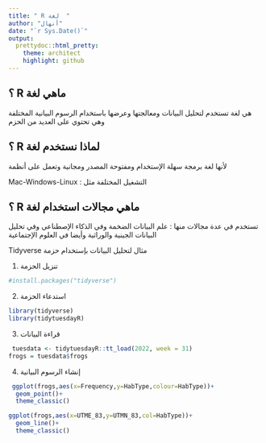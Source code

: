 ```yaml
---
title: " R لغة  "
author: "أنهال"
date: "`r Sys.Date()`"
output:
  prettydoc::html_pretty:
    theme: architect
    highlight: github
---
```


## ؟ R ماهي لغة

هي لغة تستخدم لتحليل البيانات ومعالجتها وعرضها باستخدام الرسوم البيانية المختلفة وهي تحتوي على العديد من الحزم

## ؟ R لماذا نستخدم لغة

لأنها لغة برمجة سهلة الإستخدام ومفتوحة المصدر ومجانية وتعمل على أنظمة

Mac-Windows-Linux : التشغيل المختلفة مثل

## ؟ R ماهي مجالات استخدام لغة

تستخدم في عدة مجالات منها : علم البيانات الضخمة وفي الذكاء الإصطناعي وفي تحليل البيانات الجينية والوراثية وأيضا في العلوم الإجتماعية

Tidyverse مثال لتحليل البيانات بإستخدام حزمة

1.  تنزيل الحزمة

```r
#install.packages("tidyverse")
```

2.  استدعاء الحزمة

```r
library(tidyverse)
library(tidytuesdayR)
```

3.  قراءة البيانات

```r
 tuesdata <- tidytuesdayR::tt_load(2022, week = 31) 
frogs = tuesdata$frogs
```

4.  إنشاء الرسوم البيانية

```r
 ggplot(frogs,aes(x=Frequency,y=HabType,colour=HabType))+
  geom_point()+
  theme_classic()
```

```r
ggplot(frogs,aes(x=UTME_83,y=UTMN_83,col=HabType))+
  geom_line()+
  theme_classic()
```
